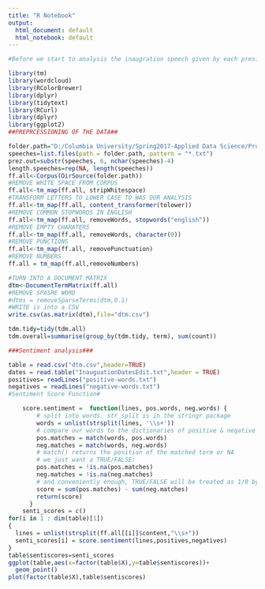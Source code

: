 ```yaml
---
title: "R Notebook"
output:
  html_document: default
  html_notebook: default
---
```

```r
#Before we start to analysis the inaugration speech given by each president, we have to read in and preprecess our data to ease our analysis that will be carried out later.
```

```r
library(tm)
library(wordcloud)
library(RColorBrewer)
library(dplyr)
library(tidytext)
library(RCurl)
library(dplyr)
library(ggplot2)
##PREPRCESSIONING OF THE DATA##

folder.path="D:/Columbia University/Spring2017-Applied Data Science/Project_1_Bz2290/Spr2017-Proj1-bz2290/data/InauguralSpeeches"
speeches=list.files(path = folder.path, pattern = "*.txt")
prez.out=substr(speeches, 6, nchar(speeches)-4)
length.speeches=rep(NA, length(speeches))
ff.all<-Corpus(DirSource(folder.path))
#REMOVE WHITE SPACE FROM CORPUS
ff.all<-tm_map(ff.all, stripWhitespace)
#TRANSFORM LETTERS TO LOWER CASE TO WAS OUR ANALYSIS
ff.all<-tm_map(ff.all, content_transformer(tolower))
#REMOVE COMMON STOPWORDS IN ENGLISH
ff.all<-tm_map(ff.all, removeWords, stopwords("english"))
#REMOVE EMPTY CHARATERS
ff.all<-tm_map(ff.all, removeWords, character(0))
#REMOVE PUNCTIONS
ff.all<-tm_map(ff.all, removePunctuation)
#REMOVE NUMBERS
ff.all = tm_map(ff.all,removeNumbers)

#TURN INTO A DOCUMENT MATRIX
dtm<-DocumentTermMatrix(ff.all)
#REMOVE SPASRE WORD
#dtms = removeSparseTerms(dtm,0.1)
#WRITE is into a CSV
write.csv(as.matrix(dtm),file="dtm.csv")

tdm.tidy=tidy(tdm.all)
tdm.overall=summarise(group_by(tdm.tidy, term), sum(count))
```

```r
###Sentiment analysis###

table = read.csv("dtm.csv",header=TRUE)
dates = read.table("InauguationDatesEdit.txt",header = TRUE)
positives= readLines("positive-words.txt")
negatives = readLines("negative-words.txt")
#Sentiment Score Function#

    score.sentiment =  function(lines, pos.words, neg.words) {
        # split into words. str_split is in the stringr package
        words = unlist(strsplit(lines, '\\s+'))
        # compare our words to the dictionaries of positive & negative terms
        pos.matches = match(words, pos.words)
        neg.matches = match(words, neg.words)
        # match() returns the position of the matched term or NA
        # we just want a TRUE/FALSE:
        pos.matches = !is.na(pos.matches)
        neg.matches = !is.na(neg.matches)
        # and conveniently enough, TRUE/FALSE will be treated as 1/0 by sum():
        score = sum(pos.matches) - sum(neg.matches)
        return(score)
      }
    senti_scores = c()
for(i in 1 : dim(table)[1])
{
  lines = unlist(strsplit(ff.all[[i]]$content,"\\s+"))
  senti_scores[i] = score.sentiment(lines,positives,negatives)
}
table$sentiscores=senti_scores
ggplot(table,aes(x=factor(table$X),y=table$sentiscores))+
  geom_point()
plot(factor(table$X),table$sentiscores)
```


